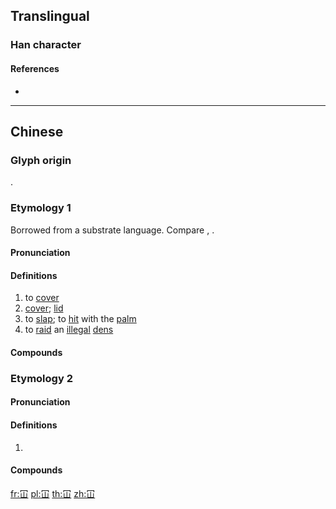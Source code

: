 {{character info/new}}
==Translingual==

===Han character===
{{Han char|rn=14|rad=冖|as=03|sn=5|four=|canj=BU,XBU|ids=⿱冖山}}

====References====
* {{Han ref|kx=0130.161|hdz=10303.020|uh=519A|ud=20890}}

----

==Chinese==

===Glyph origin===
{{Han etym}}
{{Han compound|冖|山|ls=ic|t1=cover|t2=mountain}}.

===Etymology 1===
{{zh-forms|alt=搇}}
Borrowed from a substrate language. Compare {{cog|za|goemj}}, {{m|za|goemq||to cover}}.

====Pronunciation====
{{zh-pron
|m=kǎn
|c=kam2
|c-t=kem2
|cat=v
}}

====Definitions====
{{zh-hanzi}} {{tcx|lang=zh|Cantonese}}

# to [[cover]]
# [[cover]]; [[lid]]
# to [[slap]]; to [[hit]] with the [[palm]]
# to [[raid]] an [[illegal]] [[dens]]

====Compounds====
{{zh-der|冚蓋|床冚|冚埋|冚波|冚檔|冚旗|冚國旗|冚住|臭屎密冚|冚被|冚賭|冚斗|天跌落嚟當被冚|車頭冚|天冧當被冚|兜巴冚|冚區旗|冚場|冚竇|禾稈冚珍珠}}

===Etymology 2===
{{zh-forms}}

====Pronunciation====
{{zh-pron
|m=
|c=ham6
|c-t=ham5
|cat=v
}}

====Definitions====
{{zh-hanzi}} {{tcx|lang=zh|Cantonese}}

# {{zh-alt-form|*咸|[[all]]; [[entire]]}}

====Compounds====
{{zh-der|冚唪唥|冚家|墟冚|冚啲}}

[[fr:冚]]
[[pl:冚]]
[[th:冚]]
[[zh:冚]]